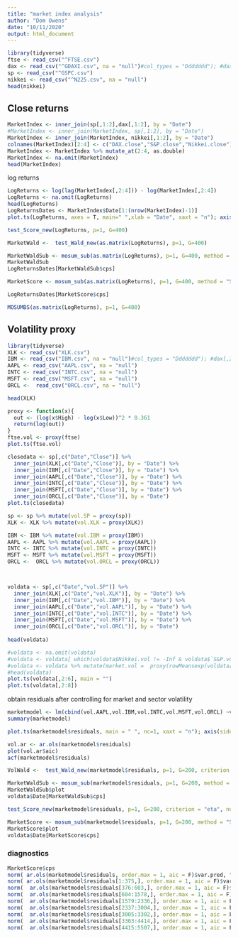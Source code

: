 ```yaml
---
title: "market index analysis"
author: "Dom Owens"
date: "10/11/2020"
output: html_document
---
```


```r
library(tidyverse)
ftse <- read_csv("^FTSE.csv")
dax <- read_csv("^GDAXI.csv", na = "null")#col_types = "Ddddddd"); #dax[,2:7] <- as.double(dax[,2:7])
sp <- read_csv("^GSPC.csv")
nikkei <- read_csv("^N225.csv", na = "null")
head(nikkei)
```

## Close returns

```r
MarketIndex <- inner_join(sp[,1:2],dax[,1:2], by = "Date")
#MarketIndex <- inner_join(MarketIndex, sp[,1:2], by = "Date")
MarketIndex <- inner_join(MarketIndex, nikkei[,1:2], by = "Date")
colnames(MarketIndex)[2:4] <- c("DAX.close","S&P.close","Nikkei.close")
MarketIndex <- MarketIndex %>% mutate_at(2:4, as.double)
MarketIndex <- na.omit(MarketIndex)
head(MarketIndex)
```
log returns
```r
LogReturns <- log(lag(MarketIndex[,2:4])) - log(MarketIndex[,2:4])
LogReturns <- na.omit(LogReturns)
head(LogReturns)
LogReturnsDates <- MarketIndex$Date[1:(nrow(MarketIndex)-1)]
plot.ts(LogReturns, axes = T, main=" ",xlab = "Date", xaxt = "n"); axis(side = 1, line = 1, lwd=0.1, at = 1:nrow(LogReturns), labels =LogReturnsDates); 
```

```r
test_Score_new(LogReturns, p=1, G=400)
```
```r
MarketWald <-  test_Wald_new(as.matrix(LogReturns), p=1, G=400)
```

```r
MarketWaldSub <- mosum_sub(as.matrix(LogReturns), p=1, G=400, method = "Wald",kap = 0.75, criterion = "eta", nu=0.2);#axis(side = 1, line = 1, lwd=0.1, at = 1:nrow(LogReturns), labels =LogReturnsDates);
MarketWaldSub
LogReturnsDates[MarketWaldSub$cps]
```

```r
MarketScore <- mosum_sub(as.matrix(LogReturns), p=1, G=400, method = "Score", kap = 0.75, criterion = "eta", nu=0.2)

LogReturnsDates[MarketScore$cps]
```

```r
MOSUMBS(as.matrix(LogReturns), p=1, G=400)
```


## Volatility proxy

```r
library(tidyverse)
XLK <- read_csv("XLK.csv")
IBM <- read_csv("IBM.csv", na = "null")#col_types = "Ddddddd"); #dax[,2:7] <- as.double(dax[,2:7])
AAPL <- read_csv("AAPL.csv", na = "null")
INTC <- read_csv("INTC.csv", na = "null")
MSFT <- read_csv("MSFT.csv", na = "null")
ORCL <-  read_csv("ORCL.csv", na = "null")

head(XLK)
```



```r
proxy <- function(x){
  out <- (log(x$High) - log(x$Low))^2 * 0.361
  return(log(out))  
}
ftse.vol <- proxy(ftse)
plot.ts(ftse.vol)
```
```r
closedata <- sp[,c("Date","Close")] %>%
  inner_join(XLK[,c("Date","Close")], by = "Date") %>%
  inner_join(IBM[,c("Date","Close")], by = "Date") %>%
  inner_join(AAPL[,c("Date","Close")], by = "Date") %>%
  inner_join(INTC[,c("Date","Close")], by = "Date") %>%
  inner_join(MSFT[,c("Date","Close")], by = "Date") %>%
  inner_join(ORCL[,c("Date","Close")], by = "Date") 
plot.ts(closedata)
```


```r
sp <- sp %>% mutate(vol.SP = proxy(sp))
XLK <- XLK %>% mutate(vol.XLK = proxy(XLK))

IBM <- IBM %>% mutate(vol.IBM = proxy(IBM))
AAPL <- AAPL %>% mutate(vol.AAPL = proxy(AAPL))
INTC <- INTC %>% mutate(vol.INTC = proxy(INTC))
MSFT <- MSFT %>% mutate(vol.MSFT = proxy(MSFT))
ORCL <-  ORCL %>% mutate(vol.ORCL = proxy(ORCL))



voldata <- sp[,c("Date","vol.SP")] %>%
  inner_join(XLK[,c("Date","vol.XLK")], by = "Date") %>%
  inner_join(IBM[,c("Date","vol.IBM")], by = "Date") %>%
  inner_join(AAPL[,c("Date","vol.AAPL")], by = "Date") %>%
  inner_join(INTC[,c("Date","vol.INTC")], by = "Date") %>%
  inner_join(MSFT[,c("Date","vol.MSFT")], by = "Date") %>%
  inner_join(ORCL[,c("Date","vol.ORCL")], by = "Date") 
  
head(voldata)  

#voldata <- na.omit(voldata)
#voldata <- voldata[ which(voldata$Nikkei.vol != -Inf & voldata$`S&P.vol` != -Inf), ]
#voldata <- voldata %>% mutate(market.vol =  proxy(rowMeansexp(voldata[,2:4]))  )
#head(voldata)
plot.ts(voldata[,2:6], main = "")
plot.ts(voldata[,2:8])
```

obtain residuals after controlling for market and sector volatility
```r
marketmodel <- lm(cbind(vol.AAPL,vol.IBM,vol.INTC,vol.MSFT,vol.ORCL) ~vol.SP + vol.XLK, data = voldata)
summary(marketmodel)
```
```r
plot.ts(marketmodel$residuals, main = " ", nc=1, xaxt = "n"); axis(side = 1, line = 1.1, lwd=0.1, at = 1:nrow(marketmodel$residuals), labels = lubridate::year(voldata$Date) )
```




```r
vol.ar <- ar.ols(marketmodel$residuals)
plot(vol.ar$aic)
acf(marketmodel$residuals)
```



```r
VolWald <-  test_Wald_new(marketmodel$residuals, p=1, G=200, criterion = "eps", nu=0.2)
```

```r
MarketWaldSub <- mosum_sub(marketmodel$residuals, p=1, G=200, method = "Wald",kap = 1, criterion = "eta", nu=1);#axis(side = 1, line = 1, lwd=0.1, at = 1:nrow(LogReturns), labels =LogReturnsDates);
MarketWaldSub$plot
voldata$Date[MarketWaldSub$cps]
```

```r
test_Score_new(marketmodel$residuals, p=1, G=200, criterion = "eta", nu=0.4)
```


```r
MarketScore <- mosum_sub(marketmodel$residuals, p=1, G=200, method = "Score", kap = 1, criterion = "eta", nu=1)
MarketScore$plot
voldata$Date[MarketScore$cps]
```
### diagnostics

```r
MarketScore$cps
norm( ar.ols(marketmodel$residuals, order.max = 1, aic = F)$var.pred, "F" )
norm( ar.ols(marketmodel$residuals[1:375,], order.max = 1, aic = F)$var.pred, "F" )
norm(  ar.ols(marketmodel$residuals[376:603,], order.max = 1, aic = F)$var.pred, "F" )
norm(  ar.ols(marketmodel$residuals[604:1578,], order.max = 1, aic = F)$var.pred, "F" )
norm(  ar.ols(marketmodel$residuals[1579:2336,], order.max = 1, aic = F)$var.pred, "F" )
norm(  ar.ols(marketmodel$residuals[2337:3004,], order.max = 1, aic = F)$var.pred, "F" )
norm(  ar.ols(marketmodel$residuals[3005:3302,], order.max = 1, aic = F)$var.pred, "F" )
norm(  ar.ols(marketmodel$residuals[3303:4414,], order.max = 1, aic = F)$var.pred, "F" )
norm(  ar.ols(marketmodel$residuals[4415:5507,], order.max = 1, aic = F)$var.pred, "F" )
```

